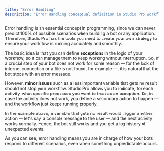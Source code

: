 ```yaml
---
title: "Error Handling"
description: "Error Handling conceptual definition in Studio Pro workflows."
---
```

Error handling is an essential concept in programming, since we can never predict 100% of possible scenarios when building a bot or any application. Therefore, Studio Pro has the tools you need to create your own strategy to ensure your workflow is running accurately and smoothly.

The basic idea is that you can define **exceptions** in the logic of your workflow, so it can manage them to keep working without interruption. So, if a crucial step of your bot does not work for some reason — for the lack of internet connection or a file is not found, for example —, it is natural that the bot stops with an error message.

However, **minor issues** such as a less important variable that gets no result should not stop your workflow. Studio Pro allows you to indicate, for each activity, what specific processes you want to treat as an exception. So, in case the activity does not work, you define a secondary action to happen — and the workflow just keeps running properly.

In the example above, a variable that gets no result would trigger another action — let's say, a console message to the user — and the next activity works normally. Hence, the bot still works and you get a log history of unexpected events.

As you can see, error handling means you are in charge of how your bots respond to different scenarios, even when something unpredictable occurs.

